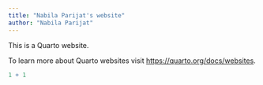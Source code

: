 ---
title: "Nabila Parijat's website"
author: "Nabila Parijat" 
---

This is a Quarto website.

To learn more about Quarto websites visit <https://quarto.org/docs/websites>.

```{r}
1 + 1
```
